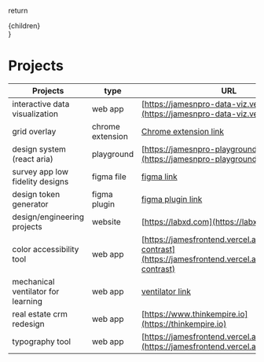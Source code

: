   return <div>{children}</div>
}

# Projects

| Projects                           | type             | URL                                                                                                                  |
| ---------------------------------- | ---------------- | -------------------------------------------------------------------------------------------------------------------- |
| interactive data visualization     | web app          | [https://jamesnpro-data-viz.vercel.app](https://jamesnpro-data-viz.vercel.app)                                                                         |
| grid overlay                       | chrome extension | [Chrome extension link](https://chrome.google.com/webstore/detail/msk-grid-overlay/lobppaabcohnidngcdoncoipifpfmpcg) |
| design system (react aria)         | playground       | [https://jamesnpro-playground.vercel.app/](https://jamesnpro-playground.vercel.app/)                                 |
| survey app low fidelity designs    | figma file       | [figma link](https://www.figma.com/file/o8zWaHSfm1tjgxgbElnbAJ/survey-prototype?node-id=0%3A1&t=7rMfJxPzidVPQJLg-1)  |
| design token generator             | figma plugin     | [figma plugin link](https://www.figma.com/community/plugin/1176582292266618363/motifXD-Design-System-Generator)      |
| design/engineering projects        | website          | [https://labxd.com](https://labxd.com)                                                                               |
| color accessibility tool           | web app          | [https://jamesfrontend.vercel.app/color-contrast](https://jamesfrontend.vercel.app/color-contrast)                   |
| mechanical ventilator for learning | web app          | [ventilator link](https://wvpioneers.github.io/one/)                                                                 |
| real estate crm redesign           | web app          | [https://www.thinkempire.io](https://thinkempire.io)                                                                 |
| typography tool                    | web app          | [https://jamesfrontend.vercel.app/typography/](https://jamesfrontend.vercel.app/typography/)                         |
